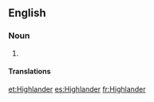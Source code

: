 {{also|highlander}}
==English==
{{wikipedia}}

===Noun===
{{en-noun}}

# {{alternative capitalization of|highlander}}

====Translations====
{{trans-see|highlander}}

[[et:Highlander]]
[[es:Highlander]]
[[fr:Highlander]]
